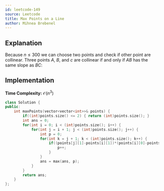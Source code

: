 ```yaml
---
id: leetcode-149
source: Leetcode
title: Max Points on a Line
author: Mihnea Brebenel
---
```


## Explanation 

Because $n \le 300$ we can choose two points and check if other point are collinear. 
Three points $A$, $B$, and $c$ are collinear if and only if $AB$ has the same slope as $BC$:

## Implementation 

**Time Complexity:** $\mathcal{O}(n^3)$

<LanguageSection>
<CPPSection>

```cpp 
class Solution {
public:
    int maxPoints(vector<vector<int>>& points) {
        if((int)points.size() <= 2) { return (int)points.size(); }
		int ans = 0;
		for(int i = 0; i < (int)points.size(); i++) {
			for(int j = i + 1; j < (int)points.size(); j++) {
				int p = 0;
				for(int k = j + 1; k < (int)points.size(); k++) {
					if((points[j][1]-points[i][1])*(points[i][0]-points[k][0])==(points[i][1]-points[k][1])*(points[j][0]-points[i][0])) {
						p++;
					}
				}
				ans = max(ans, p);
			}
		}
		return ans;
    }
};
```

</CPPSection>
</LanguageSection>